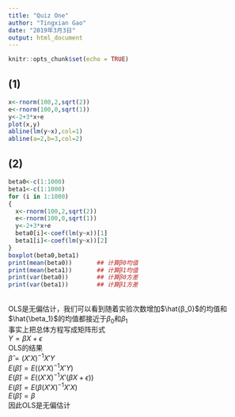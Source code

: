```yaml
---
title: "Quiz One"
author: "Tingxian Gao"
date: "2019年3月3日"
output: html_document
---
```


```r
knitr::opts_chunk$set(echo = TRUE)
```

## (1)


```r
x<-rnorm(100,2,sqrt(2))
e<-rnorm(100,0,sqrt(1))
y<-2+3*x+e
plot(x,y)
abline(lm(y~x),col=1)
abline(a=2,b=3,col=2)
```

## (2)


```r
beta0<-c(1:1000)
beta1<-c(1:1000)
for (i in 1:1000)
{
  x<-rnorm(100,2,sqrt(2))
  e<-rnorm(100,0,sqrt(1))
  y<-2+3*x+e
  beta0[i]<-coef(lm(y~x))[1]
  beta1[i]<-coef(lm(y~x))[2]
}
boxplot(beta0,beta1)
print(mean(beta0))       ## 计算β0均值
print(mean(beta1))       ## 计算β1均值
print(var(beta0))        ## 计算β0方差
print(var(beta1))        ## 计算β1方差
```
   
   
   
   
##

OLS是无偏估计，我们可以看到随着实验次数增加$\hat{β_0}$的均值和$\hat{\beta_1}$的均值都接近于$\beta_0$和$\beta_1$  
事实上把总体方程写成矩阵形式  
                       $Y=\beta X+\epsilon$  
                       OLS的结果    
                       $\hat{\beta}=(X'X)^{-1}X'Y$    
                       $E(\hat{\beta})=E((X'X)^{-1}X'Y)$      
                       $E(\hat{\beta})=E((X'X)^{-1}X'(\beta X+\epsilon))$     
                       $E(\hat{\beta})=E(\beta(X'X)^{-1}X'X)$     
                       $E(\hat{\beta})=\beta$  
因此OLS是无偏估计  
  
  
   
   
    
  
##

 


